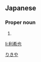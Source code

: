==Japanese==
{{ja-kanjitab|利|希|也}}

===Proper noun===
{{ja-pos|proper|りきや}}

# {{given name|male|lang=ja}}

[[Category:Japanese male given names|りきや]]

[[li:利希也]]